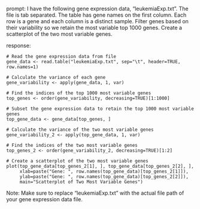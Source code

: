 prompt:
I have the following gene expression data, "leukemiaExp.txt". The file is tab separated. The table has gene names on the first column. Each row is a gene and each column is a distinct sample. Filter genes based on their variability so we retain the most variable top 1000 genes. Create a scatterplot of the two most variable genes.

response:
```
# Read the gene expression data from file
gene_data <- read.table("leukemiaExp.txt", sep="\t", header=TRUE, row.names=1)

# Calculate the variance of each gene
gene_variability <- apply(gene_data, 1, var)

# Find the indices of the top 1000 most variable genes
top_genes <- order(gene_variability, decreasing=TRUE)[1:1000]

# Subset the gene expression data to retain the top 1000 most variable genes
top_gene_data <- gene_data[top_genes, ]

# Calculate the variance of the two most variable genes
gene_variability_2 <- apply(top_gene_data, 1, var)

# Find the indices of the two most variable genes
top_genes_2 <- order(gene_variability_2, decreasing=TRUE)[1:2]

# Create a scatterplot of the two most variable genes
plot(top_gene_data[top_genes_2[1], ], top_gene_data[top_genes_2[2], ], 
     xlab=paste("Gene: ", row.names(top_gene_data)[top_genes_2[1]]), 
     ylab=paste("Gene: ", row.names(top_gene_data)[top_genes_2[2]]), 
     main="Scatterplot of Two Most Variable Genes")
```
Note: Make sure to replace "leukemiaExp.txt" with the actual file path of your gene expression data file.
